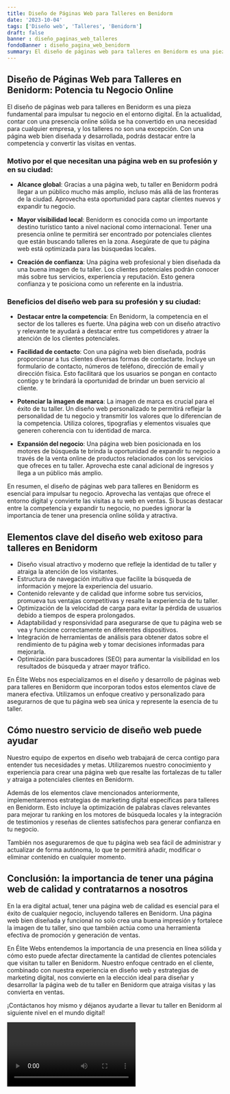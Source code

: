 ```yaml
---
title: Diseño de Páginas Web para Talleres en Benidorm
date: '2023-10-04'
tags: ['Diseño web', 'Talleres', 'Benidorm']
draft: false
banner : diseño_paginas_web_talleres
fondoBanner : diseño_pagina_web_benidorm
summary: El diseño de páginas web para talleres en Benidorm es una pieza fundamental para impulsar tu negocio en el entorno digital. En la actualidad, contar con una presencia online sólida se ha convertido en una necesidad para cualquier empresa, y los talleres no son una excepción. Con una página web bien diseñada y desarrollada, podrás destacar entre la competencia y convertir las visitas en ventas.
---
```


## Diseño de Páginas Web para Talleres en Benidorm: Potencia tu Negocio Online

El diseño de páginas web para talleres en Benidorm es una pieza fundamental para impulsar tu negocio en el entorno digital. En la actualidad, contar con una presencia online sólida se ha convertido en una necesidad para cualquier empresa, y los talleres no son una excepción. Con una página web bien diseñada y desarrollada, podrás destacar entre la competencia y convertir las visitas en ventas.

### Motivo por el que necesitan una página web en su profesión y en su ciudad:

- **Alcance global**: Gracias a una página web, tu taller en Benidorm podrá llegar a un público mucho más amplio, incluso más allá de las fronteras de la ciudad. Aprovecha esta oportunidad para captar clientes nuevos y expandir tu negocio.

- **Mayor visibilidad local**: Benidorm es conocida como un importante destino turístico tanto a nivel nacional como internacional. Tener una presencia online te permitirá ser encontrado por potenciales clientes que están buscando talleres en la zona. Asegúrate de que tu página web está optimizada para las búsquedas locales.

- **Creación de confianza**: Una página web profesional y bien diseñada da una buena imagen de tu taller. Los clientes potenciales podrán conocer más sobre tus servicios, experiencia y reputación. Esto genera confianza y te posiciona como un referente en la industria.

### Beneficios del diseño web para su profesión y su ciudad:

- **Destacar entre la competencia**: En Benidorm, la competencia en el sector de los talleres es fuerte. Una página web con un diseño atractivo y relevante te ayudará a destacar entre tus competidores y atraer la atención de los clientes potenciales.

- **Facilidad de contacto**: Con una página web bien diseñada, podrás proporcionar a tus clientes diversas formas de contactarte. Incluye un formulario de contacto, números de teléfono, dirección de email y dirección física. Esto facilitará que los usuarios se pongan en contacto contigo y te brindará la oportunidad de brindar un buen servicio al cliente.

- **Potenciar la imagen de marca**: La imagen de marca es crucial para el éxito de tu taller. Un diseño web personalizado te permitirá reflejar la personalidad de tu negocio y transmitir los valores que lo diferencian de la competencia. Utiliza colores, tipografías y elementos visuales que generen coherencia con tu identidad de marca.

- **Expansión del negocio**: Una página web bien posicionada en los motores de búsqueda te brinda la oportunidad de expandir tu negocio a través de la venta online de productos relacionados con los servicios que ofreces en tu taller. Aprovecha este canal adicional de ingresos y llega a un público más amplio.

En resumen, el diseño de páginas web para talleres en Benidorm es esencial para impulsar tu negocio. Aprovecha las ventajas que ofrece el entorno digital y convierte las visitas a tu web en ventas. Si buscas destacar entre la competencia y expandir tu negocio, no puedes ignorar la importancia de tener una presencia online sólida y atractiva.

<GifSeo />

<Cta />

## Elementos clave del diseño web exitoso para talleres en Benidorm

- Diseño visual atractivo y moderno que refleje la identidad de tu taller y atraiga la atención de los visitantes.
- Estructura de navegación intuitiva que facilite la búsqueda de información y mejore la experiencia del usuario.
- Contenido relevante y de calidad que informe sobre tus servicios, promueva tus ventajas competitivas y resalte la experiencia de tu taller.
- Optimización de la velocidad de carga para evitar la pérdida de usuarios debido a tiempos de espera prolongados.
- Adaptabilidad y responsividad para asegurarse de que tu página web se vea y funcione correctamente en diferentes dispositivos.
- Integración de herramientas de análisis para obtener datos sobre el rendimiento de tu página web y tomar decisiones informadas para mejorarla.
- Optimización para buscadores (SEO) para aumentar la visibilidad en los resultados de búsqueda y atraer mayor tráfico.

En Élite Webs nos especializamos en el diseño y desarrollo de páginas web para talleres en Benidorm que incorporan todos estos elementos clave de manera efectiva. Utilizamos un enfoque creativo y personalizado para asegurarnos de que tu página web sea única y represente la esencia de tu taller.

## Cómo nuestro servicio de diseño web puede ayudar

Nuestro equipo de expertos en diseño web trabajará de cerca contigo para entender tus necesidades y metas. Utilizaremos nuestro conocimiento y experiencia para crear una página web que resalte las fortalezas de tu taller y atraiga a potenciales clientes en Benidorm.

Además de los elementos clave mencionados anteriormente, implementaremos estrategias de marketing digital específicas para talleres en Benidorm. Esto incluye la optimización de palabras claves relevantes para mejorar tu ranking en los motores de búsqueda locales y la integración de testimonios y reseñas de clientes satisfechos para generar confianza en tu negocio.

También nos aseguraremos de que tu página web sea fácil de administrar y actualizar de forma autónoma, lo que te permitirá añadir, modificar o eliminar contenido en cualquier momento.

## Conclusión: la importancia de tener una página web de calidad y contratarnos a nosotros

En la era digital actual, tener una página web de calidad es esencial para el éxito de cualquier negocio, incluyendo talleres en Benidorm. Una página web bien diseñada y funcional no solo crea una buena impresión y fortalece la imagen de tu taller, sino que también actúa como una herramienta efectiva de promoción y generación de ventas.

En Élite Webs entendemos la importancia de una presencia en línea sólida y cómo esto puede afectar directamente la cantidad de clientes potenciales que visitan tu taller en Benidorm. Nuestro enfoque centrado en el cliente, combinado con nuestra experiencia en diseño web y estrategias de marketing digital, nos convierte en la elección ideal para diseñar y desarrollar la página web de tu taller en Benidorm que atraiga visitas y las convierta en ventas.

¡Contáctanos hoy mismo y déjanos ayudarte a llevar tu taller en Benidorm al siguiente nivel en el mundo digital!

<Video />

<CtaBot job='Talleres' city='Benidorm'/>

<Gmaps query='Benidorm+españa+maps' />